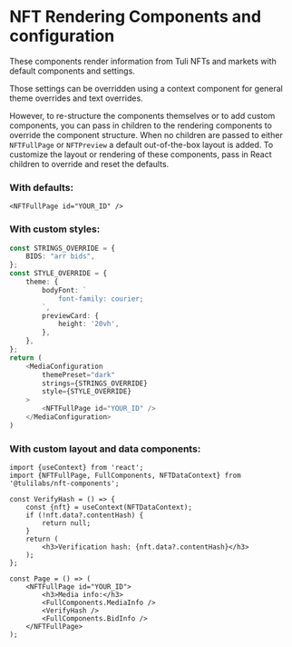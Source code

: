 

<Meta title="Renderer/About" />

# NFT Rendering Components and configuration

These components render information from Tuli NFTs and markets with default components and settings.

Those settings can be overridden using a context component for general theme overrides and text overrides.

However, to re-structure the components themselves or to add custom components, you can pass in children to the 
rendering components to override the component structure. When no children are passed to either `NFTFullPage` or `NFTPreview`
a default out-of-the-box layout is added. To customize the layout or rendering of these components,
pass in React children to override and reset the defaults.


### With defaults:

```tsx
<NFTFullPage id="YOUR_ID" />
```

### With custom styles:

```ts
const STRINGS_OVERRIDE = {
    BIDS: "arr bids",
};
const STYLE_OVERRIDE = {
    theme: {
        bodyFont: `
            font-family: courier;
        `,
        previewCard: {
            height: '20vh',
        },
    },
};
return (
    <MediaConfiguration
        themePreset="dark"
        strings={STRINGS_OVERRIDE}
        style={STYLE_OVERRIDE}
    >
        <NFTFullPage id="YOUR_ID" />
    </MediaConfiguration>
)
```

### With custom layout and data components:

```tsx
import {useContext} from 'react';
import {NFTFullPage, FullComponents, NFTDataContext} from '@tulilabs/nft-components';

const VerifyHash = () => {
    const {nft} = useContext(NFTDataContext);
    if (!nft.data?.contentHash) {
        return null;
    }
    return (
        <h3>Verification hash: {nft.data?.contentHash}</h3>
    );
};

const Page = () => (
    <NFTFullPage id="YOUR_ID">
        <h3>Media info:</h3>
        <FullComponents.MediaInfo />
        <VerifyHash />
        <FullComponents.BidInfo />
    </NFTFullPage>
);
```